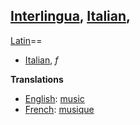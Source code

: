 ==[[Interlingua]], [[Italian]], ==[[Latin]]==

*[[Italian]], ''f''

'''Translations'''

*[[English]]: [[music]]
*[[French]]: [[musique]]